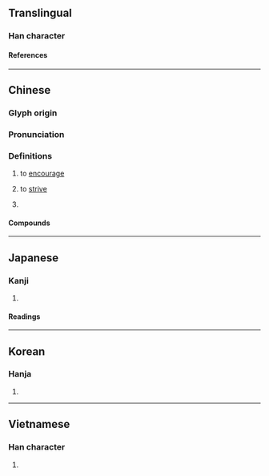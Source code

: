 {{also|劢|励}}
{{character info}}
==Translingual==

===Han character===
{{Han char|rn=19|rad=力|as=15|sn=17|four=74227|canj=MBKS|ids=⿰厲力}}

====References====
{{Han ref|kx=0149.440|dkj=02472|dj=0338.100|hdz=10381.170|uh=52F5}}

----

==Chinese==
{{zh-forms|s=励}}

===Glyph origin===
{{Han etym}}

===Pronunciation===
{{zh-pron
|m=lì
|c=lai6
|h=pfs=
|md=lâ̤
|mn=lē
|mn-t=li6
|w=
|mc=y
|oc=y
|cat=v,pn
}}

===Definitions===
{{zh-hanzi}}

# to [[encourage]]
# {{lb|zh|literary}} to [[strive]]
# {{surname|zh}}

====Compounds====
{{zh-der|彫勵|勵兵秣馬|勵志|勵翼|惕勵|愛的鼓勵|勵精求治|勵節|勵行|奮勵|勵精圖治|勉勵|砥名勵節|獎勵|激勵|敦品勵學|矯世勵俗|策勵|鼓勵|風世勵俗|自勵}}

----

==Japanese==
{{ja-kanji forms|励|勵}}

===Kanji===
{{ja-kanji|grade=|rs=力15|shin=励}}

# {{rfdef|ja|sort=力15}}

====Readings====
{{ja-readings
|on=れい
|kun=はげむ
}}

----

==Korean==

===Hanja===
{{ko-hanja|려}}

# {{rfdef|ko|sort=力15}}

----

==Vietnamese==

===Han character===
{{vi-readings|reading=[[lệ]], [[lẹ]]|rs=力15}}

# {{rfdef|vi}}